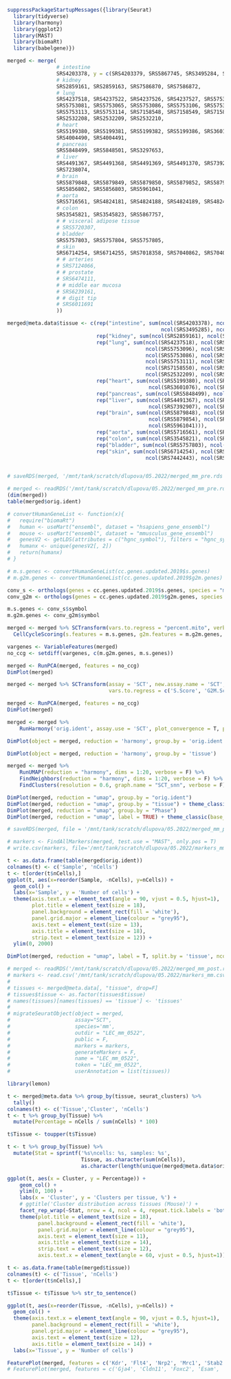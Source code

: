 
```r
suppressPackageStartupMessages({library(Seurat)
  library(tidyverse)
  library(harmony)
  library(ggplot2)
  library(MAST)
  library(biomaRt)
  library(babelgene)})
```

```r
merged <- merge(
                # intestine
                SRS4203378, y = c(SRS4203379, SRS5867745, SRS3495284, SRS3495285, SRS8095201, SRS8095202,
                # kidney
                SRS2859161, SRS2859163, SRS7586870, SRS7586872,
                # lung
                SRS4237518, SRS4237522, SRS4237526, SRS4237527, SRS5753085, SRS5753096, SRS5753102, SRS5753061, 
                SRS5753081, SRS5753065, SRS5753086, SRS5753106, SRS5753107, SRS5753108, SRS5753109, SRS5753111, 
                SRS5753113, SRS5753114, SRS7158548, SRS7158549, SRS7158550, SRS2532205, SRS2532206, SRS2532207, 
                SRS2532208, SRS2532209, SRS2532210,
                # heart
                SRS5199380, SRS5199381, SRS5199382, SRS5199386, SRS3601063, SRS3601076, SRS2749416, SRS3279186, 
                SRS4004490, SRS4004491,
                # pancreas
                SRS5848499, SRS5848501, SRS3297653,
                # liver
                SRS4491367, SRS4491368, SRS4491369, SRS4491370, SRS7392906, SRS7392907, SRS7392910, SRS7392911, 
                SRS7238074,
                # brain
                SRS5879848, SRS5879849, SRS5879850, SRS5879852, SRS5879853, SRS5879854, SRS7898164, SRS7898165, 
                SRS5856802, SRS5856803, SRS5961041,
                # aorta
                SRS5716561, SRS4824181, SRS4824188, SRS4824189, SRS4824191,
                # colon
                SRS3545821, SRS3545823, SRS5867757,
                # # visceral adipose tissue
                # SRS5720307,
                # bladder
                SRS5757803, SRS5757804, SRS5757805,
                # skin
                SRS6714254, SRS6714255, SRS7018358, SRS7040862, SRS7040869, SRS7442443, SRS7442444
                # # arteries
                # SRS7124066,
                # # prostate
                # SRS6474111,
                # # middle ear mucosa
                # SRS6239161,
                # # digit tip
                # SRS6011691
                ))
```

```r
merged@meta.data$tissue <- c(rep("intestine", sum(ncol(SRS4203378), ncol(SRS4203379), ncol(SRS5867745), ncol(SRS3495284),
                                                  ncol(SRS3495285), ncol(SRS8095201), ncol(SRS8095202))),
                             rep("kidney", sum(ncol(SRS2859161), ncol(SRS2859163), ncol(SRS7586870), ncol(SRS7586872))),
                             rep("lung", sum(ncol(SRS4237518), ncol(SRS4237522), ncol(SRS4237526), ncol(SRS4237527), ncol(SRS5753085),
                                             ncol(SRS5753096), ncol(SRS5753102), ncol(SRS5753061), ncol(SRS5753081), ncol(SRS5753065),
                                             ncol(SRS5753086), ncol(SRS5753106), ncol(SRS5753107), ncol(SRS5753108), ncol(SRS5753109),
                                             ncol(SRS5753111), ncol(SRS5753113), ncol(SRS5753114), ncol(SRS7158548), ncol(SRS7158549),
                                             ncol(SRS7158550), ncol(SRS2532205), ncol(SRS2532206), ncol(SRS2532207), ncol(SRS2532208),
                                             ncol(SRS2532209), ncol(SRS2532210))),
                             rep("heart", sum(ncol(SRS5199380), ncol(SRS5199381), ncol(SRS5199382), ncol(SRS5199386), ncol(SRS3601063),
                                              ncol(SRS3601076), ncol(SRS2749416), ncol(SRS3279186), ncol(SRS4004490), ncol(SRS4004491))),
                             rep("pancreas", sum(ncol(SRS5848499), ncol(SRS5848501), ncol(SRS3297653))),
                             rep("liver", sum(ncol(SRS4491367), ncol(SRS4491368), ncol(SRS4491369), ncol(SRS4491370), ncol(SRS7392906),
                                              ncol(SRS7392907), ncol(SRS7392910), ncol(SRS7392911), ncol(SRS7238074))),
                             rep("brain", sum(ncol(SRS5879848), ncol(SRS5879849), ncol(SRS5879850), ncol(SRS5879852), ncol(SRS5879853),
                                              ncol(SRS5879854), ncol(SRS7898164), ncol(SRS7898165), ncol(SRS5856802), ncol(SRS5856803),
                                              ncol(SRS5961041))),
                             rep("aorta", sum(ncol(SRS5716561), ncol(SRS4824181), ncol(SRS4824188), ncol(SRS4824189), ncol(SRS4824191))),
                             rep("colon", sum(ncol(SRS3545821), ncol(SRS3545823), ncol(SRS5867757))),
                             rep("bladder", sum(ncol(SRS5757803), ncol(SRS5757804), ncol(SRS5757805))),
                             rep("skin", sum(ncol(SRS6714254), ncol(SRS6714255), ncol(SRS7018358), ncol(SRS7040862), ncol(SRS7040869),
                                             ncol(SRS7442443), ncol(SRS7442444))))


# saveRDS(merged, '/mnt/tank/scratch/dlupova/05.2022/merged_mm_pre.rds')
```

```r
# merged <- readRDS('/mnt/tank/scratch/dlupova/05.2022/merged_mm_pre.rds')
(dim(merged))
table(merged$orig.ident)  
```

```r
# convertHumanGeneList <- function(x){
#   require("biomaRt")
#   human <- useMart("ensembl", dataset = "hsapiens_gene_ensembl")
#   mouse <- useMart("ensembl", dataset = "mmusculus_gene_ensembl")
#   genesV2 <- getLDS(attributes = c("hgnc_symbol"), filters = "hgnc_symbol", values = x , mart = human, attributesL = c("mgi_symbol"), martL = mouse, uniqueRows=T)
#   humanx <- unique(genesV2[, 2])
#   return(humanx)
# }
```

```r
# m.s.genes <- convertHumanGeneList(cc.genes.updated.2019$s.genes)
# m.g2m.genes <- convertHumanGeneList(cc.genes.updated.2019$g2m.genes)

conv_s <- orthologs(genes = cc.genes.updated.2019$s.genes, species = "mouse")
conv_g2m <- orthologs(genes = cc.genes.updated.2019$g2m.genes, species = "mouse")

m.s.genes <- conv_s$symbol
m.g2m.genes <- conv_g2m$symbol
```

```r
merged <- merged %>% SCTransform(vars.to.regress = "percent.mito", verbose = FALSE) %>% 
  CellCycleScoring(s.features = m.s.genes, g2m.features = m.g2m.genes, set.ident = TRUE)

vargenes <- VariableFeatures(merged)
no_ccg <- setdiff(vargenes, c(m.g2m.genes, m.s.genes))

merged <- RunPCA(merged, features = no_ccg)
DimPlot(merged)
```

```r
merged <- merged %>% SCTransform(assay = 'SCT', new.assay.name = 'SCT',
                                 vars.to.regress = c('S.Score', 'G2M.Score'), verbose = FALSE)

merged <- RunPCA(merged, features = no_ccg)
DimPlot(merged)
```

```r
merged <- merged %>% 
    RunHarmony('orig.ident', assay.use = 'SCT', plot_convergence = T, project.dim = F, max.iter.harmony = 20)
```

```r
DimPlot(object = merged, reduction = 'harmony', group.by = 'orig.ident')
```

```r
DimPlot(object = merged, reduction = 'harmony', group.by = 'tissue')
```

```r
merged <- merged %>% 
    RunUMAP(reduction = "harmony", dims = 1:20, verbose = F) %>% 
    FindNeighbors(reduction = "harmony", dims = 1:20, verbose = F) %>%
    FindClusters(resolution = 0.6, graph.name = "SCT_snn", verbose = F) 
```

```r
DimPlot(merged, reduction = "umap", group.by = "orig.ident")
DimPlot(merged, reduction = "umap", group.by = "tissue") + theme_classic(base_size=18)# + NoLegend()
DimPlot(merged, reduction = "umap", group.by = "Phase")
DimPlot(merged, reduction = "umap", label = TRUE) + theme_classic(base_size=18) #+ NoLegend() + ggtitle('a')
```

```r
# saveRDS(merged, file = '/mnt/tank/scratch/dlupova/05.2022/merged_mm_post.rds')
```

```r
# markers <- FindAllMarkers(merged, test.use = "MAST", only.pos = T)
# write.csv(markers, file='/mnt/tank/scratch/dlupova/05.2022/markers_mm.csv')
``` 

```r
t <- as.data.frame(table(merged$orig.ident))
colnames(t) <- c('Sample', 'nCells')
t <- t[order(t$nCells),]
ggplot(t, aes(x=reorder(Sample, -nCells), y=nCells)) + 
  geom_col() + 
  labs(x='Sample', y = 'Number of cells') +
  theme(axis.text.x = element_text(angle = 90, vjust = 0.5, hjust=1),
        plot.title = element_text(size = 18), 
        panel.background = element_rect(fill = 'white'), 
        panel.grid.major = element_line(colour = "grey95"), 
        axis.text = element_text(size = 13), 
        axis.title = element_text(size = 18), 
        strip.text = element_text(size = 12)) +
  ylim(0, 2000)
```

```r
DimPlot(merged, reduction = "umap", label = T, split.by = 'tissue', ncol = 4, pt.size = 3)
```

```r
# merged <- readRDS('/mnt/tank/scratch/dlupova/05.2022/merged_mm_post.rds')
# markers <- read.csv('/mnt/tank/scratch/dlupova/05.2022/markers_mm.csv')
# 
# tissues <- merged@meta.data[, "tissue", drop=F]
# tissues$tissue <- as.factor(tissues$tissue)
# names(tissues)[names(tissues) == 'tissue'] <- 'tissues'
# 
# migrateSeuratObject(object = merged,
#                     assay="SCT",
#                     species='mm',
#                     outdir = "LEC_mm_0522",
#                     public = F,
#                     markers = markers, 
#                     generateMarkers = F,
#                     name = "LEC_mm_0522",
#                     token = "LEC_mm_0522",
#                     userAnnotation = list(tissues))
```

```r
library(lemon)

t <- merged@meta.data %>% group_by(tissue, seurat_clusters) %>%
  tally() 
colnames(t) <- c('Tissue','Cluster', 'nCells')
t <- t %>% group_by(Tissue) %>%
  mutate(Percentage = nCells / sum(nCells) * 100)

t$Tissue <- toupper(t$Tissue)

t <- t %>% group_by(Tissue) %>% 
  mutate(Stat = sprintf('%s\ncells: %s, samples: %s', 
                        Tissue, as.character(sum(nCells)), 
                        as.character(length(unique(merged@meta.data$orig.ident[merged@meta.data$tissue == tolower(Tissue)])))))

ggplot(t, aes(x = Cluster, y = Percentage)) + 
    geom_col() + 
    ylim(0, 100) +
    labs(x = 'Cluster', y = 'Clusters per tissue, %') +
    # ggtitle('Cluster distribution across tissues (Mouse)') +
    facet_rep_wrap(~Stat, nrow = 4, ncol = 4, repeat.tick.labels = 'bottom') +
    theme(plot.title = element_text(size = 18), 
          panel.background = element_rect(fill = 'white'), 
          panel.grid.major = element_line(colour = "grey95"), 
          axis.text = element_text(size = 11), 
          axis.title = element_text(size = 14), 
          strip.text = element_text(size = 12),
          axis.text.x = element_text(angle = 60, vjust = 0.5, hjust=1))
```

```r
t <- as.data.frame(table(merged$tissue))
colnames(t) <- c('Tissue', 'nCells')
t <- t[order(t$nCells),]

t$Tissue <- t$Tissue %>% str_to_sentence()

ggplot(t, aes(x=reorder(Tissue, -nCells), y=nCells)) + 
  geom_col() + 
  theme(axis.text.x = element_text(angle = 90, vjust = 0.5, hjust=1), 
        panel.background = element_rect(fill = 'white'), 
        panel.grid.major = element_line(colour = "grey95"), 
        axis.text = element_text(size = 12), 
        axis.title = element_text(size = 14)) + 
  labs(x='Tissue', y = 'Number of cells')
```

```r
FeaturePlot(merged, features = c('Kdr', 'Flt4', 'Nrp2', 'Mrc1', 'Stab2', 'Mgll'), ncol = 3) & NoLegend()
# FeaturePlot(merged, features = c('Gja4', 'Cldn11', 'Foxc2', 'Esam', 'Gata2', 'Bmp4'), ncol = 3) & NoLegend()
```








